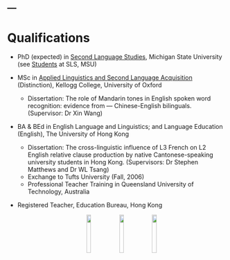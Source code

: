 ---
---


# Qualifications

* PhD (expected) in [Second Language Studies](https://sls.msu.edu/), Michigan State University (see [Students](https://sls.msu.edu/students/) at SLS, MSU)

* MSc in [Applied Linguistics and Second Language Acquisition](http://www.education.ox.ac.uk/programmes/msc-alsla/) (Distinction), Kellogg College, University of Oxford
  + Dissertation: The role of Mandarin tones in English spoken word recognition: evidence from — Chinese-English bilinguals.(Supervisor: Dr Xin Wang)
  
* BA & BEd in English Language and Linguistics; and Language Education (English), The University of Hong Kong
  + Dissertation: The cross-linguistic influence of L3 French on L2 English relative clause production by native Cantonese-speaking university students in Hong Kong. (Supervisors: Dr Stephen Matthews and Dr WL Tsang)
  + Exchange to Tufts University (Fall, 2006)
  + Professional Teacher Training in Queensland University of Technology, Australia

* Registered Teacher, Education Bureau, Hong Kong
<center>
<img src="images/msu.png" style="width:15%"> <img src="images/oxon.png" style="width:15%"> <img src="images/hku.jpg" style="width:15%">
</center>